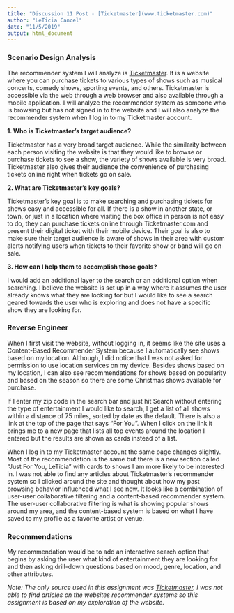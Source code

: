 ```yaml
---
title: "Discussion 11 Post - [Ticketmaster](www.ticketmaster.com)"
author: "LeTicia Cancel"
date: "11/5/2019"
output: html_document
---
```




### **Scenario Design Analysis**

The recommender system I will analyze is [Ticketmaster](www.ticketmaster.com). It is a website where you can purchase tickets to various types of shows such as musical concerts, comedy shows, sporting events, and others. Ticketmaster is accessible via the web through a web browser and also available through a mobile application. I will analyze the recommender system as someone who is browsing but has not signed in to the website and I will also analyze the recommender system when I log in to my Ticketmaster account.  

**1. Who is Ticketmaster’s target audience?**

Ticketmaster has a very broad target audience. While the similarity between each person visiting the website is that they would like to browse or purchase tickets to see a show, the variety of shows available is very broad. Ticketmaster also gives their audience the convenience of purchasing tickets online right when tickets go on sale. 

**2. What are Ticketmaster’s key goals?**

Ticketmaster’s key goal is to make searching and purchasing tickets for shows easy and accessible for all. If there is a show in another state, or town, or just in a location where visiting the box office in person is not easy to do, they can purchase tickets online through Ticketmaster.com and present their digital ticket with their mobile device. Their goal is also to make sure their target audience is aware of shows in their area with custom alerts notifying users when tickets to their favorite show or band will go on sale. 

**3. How can I help them to accomplish those goals?**

I would add an additional layer to the search or an additional option when searching. I believe the website is set up in a way where it assumes the user already knows what they are looking for but I would like to see a search geared towards the user who is exploring and does not have a specific show they are looking for. 

### **Reverse Engineer**  

When I first visit the website, without logging in, it seems like the site uses a Content-Based Recommender System because I automatically see shows based on my location. Although, I did notice that I was not asked for permission to use location services on my device. Besides shows based on my location, I can also see recommendations for shows based on popularity and based on the season so there are some Christmas shows available for purchase.

If I enter my zip code in the search bar and just hit Search without entering the type of entertainment I would like to search, I get a list of all shows within a distance of 75 miles, sorted by date as the default. There is also a link at the top of the page that says “For You”. When I click on the link it brings me to a new page that lists all top events around the location I entered but the results are shown as cards instead of a list.

When I log in to my Ticketmaster account the same page changes slightly. Most of the recommendation is the same but there is a new section called “Just For You, LeTicia” with cards to shows I am more likely to be interested in. I was not able to find any articles about Ticketmaster’s recommender system so I clicked around the site and thought about how my past browsing behavior influenced what I see now. It looks like a combination of user-user collaborative filtering and a content-based recommender system. The user-user collaborative filtering is what is showing popular shows around my area, and the content-based system is based on what I have saved to my profile as a favorite artist or venue. 

### **Recommendations**

My recommendation would be to add an interactive search option that begins by asking the user what kind of entertainment they are looking for and then asking drill-down questions based on mood, genre, location, and other attributes. 

*Note: The only source used in this assignment was [Ticketmaster](www.ticketmaster.com). I was not able to find articles on the websites recommender systems so this assignment is based on my exploration of the website.*